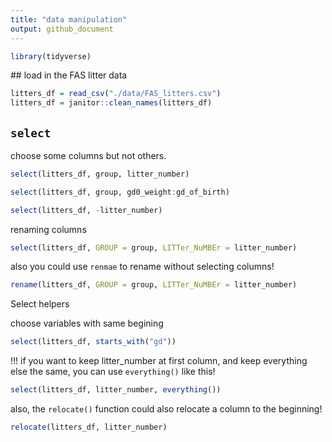 ```yaml
---
title: "data manipulation"
output: github_document
---
```


```r
library(tidyverse)
```
 ## load in the FAS litter data
 
```r
litters_df = read_csv("./data/FAS_litters.csv")
litters_df = janitor::clean_names(litters_df)
```
 

## `select`

choose some columns but not others.

```r
select(litters_df, group, litter_number)
```

```r
select(litters_df, group, gd0_weight:gd_of_birth)
```

```r
select(litters_df, -litter_number)
```

renaming columns 

```r
select(litters_df, GROUP = group, LITTer_NuMBEr = litter_number)
```

also you could use `renmae` to rename without selecting columns!

```r
rename(litters_df, GROUP = group, LITTer_NuMBEr = litter_number)
```

Select helpers

choose variables with same begining
```r
select(litters_df, starts_with("gd"))
```

!!! if you want to keep litter_number at first column, and keep everything else the same, you can use `everything()` like this!
```r
select(litters_df, litter_number, everything())
```

also, the `relocate()` function could also relocate a column to the beginning!

```r
relocate(litters_df, litter_number)
```



